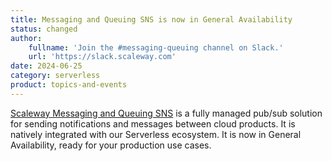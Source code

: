 ```yaml
---
title: Messaging and Queuing SNS is now in General Availability
status: changed
author:
    fullname: 'Join the #messaging-queuing channel on Slack.'
    url: 'https://slack.scaleway.com'
date: 2024-06-25
category: serverless
product: topics-and-events
---
```


[Scaleway Messaging and Queuing SNS](https://www.scaleway.com/en/docs/topics-and-events/quickstart/) is a fully managed pub/sub solution for sending notifications and messages between cloud products. It is natively integrated with our Serverless ecosystem.
It is now in General Availability, ready for your production use cases.

